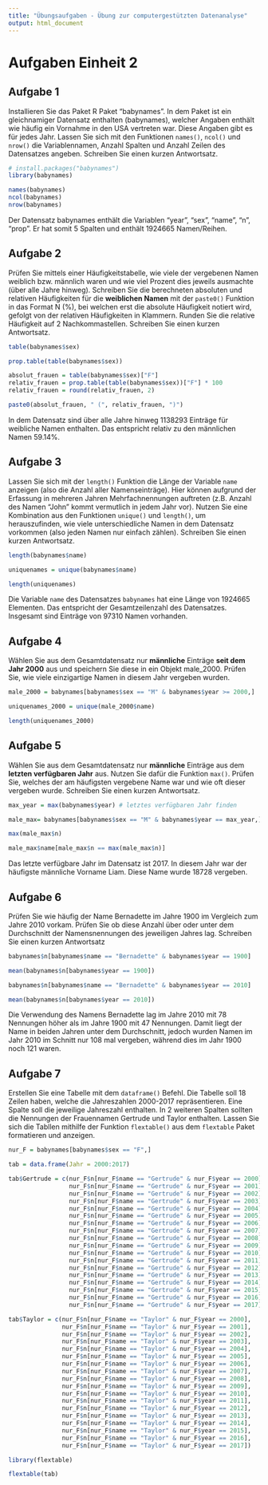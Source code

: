 ```yaml
---
title: "Übungsaufgaben - Übung zur computergestützten Datenanalyse"
output: html_document
---
```


# Aufgaben Einheit 2

## Aufgabe 1

Installieren Sie das Paket R Paket "babynames". In dem Paket ist ein gleichnamiger Datensatz enthalten (babynames), welcher Angaben enthält wie häufig ein Vornahme in den USA vertreten war. Diese Angaben gibt es für jedes Jahr. Lassen Sie sich mit den Funktionen `names()`, `ncol()` und `nrow()` die Variablennamen, Anzahl Spalten und Anzahl Zeilen des Datensatzes angeben. Schreiben Sie einen kurzen Antwortsatz.

```r
# install.packages("babynames")
library(babynames)

names(babynames)
ncol(babynames)
nrow(babynames)
```

Der Datensatz babynames enthält die Variablen "year", "sex",  "name", "n", "prop". Er hat somit 5 Spalten und enthält 1924665 Namen/Reihen.

## Aufgabe 2

Prüfen Sie mittels einer Häufigkeitstabelle, wie viele der vergebenen Namen weiblich bzw. männlich waren und wie viel Prozent dies jeweils ausmachte (über alle Jahre hinweg). Schreiben Sie die berechneten absoluten und relativen Häufigkeiten für die **weiblichen Namen** mit der `paste0()` Funktion in das Format N (%), bei welchen erst die absolute Häufigkeit notiert wird, gefolgt von der relativen Häufigkeiten in Klammern. Runden Sie die relative Häufigkeit auf 2 Nachkommastellen. Schreiben Sie einen kurzen Antwortsatz.

```r
table(babynames$sex)

prop.table(table(babynames$sex))

absolut_frauen = table(babynames$sex)["F"]
relativ_frauen = prop.table(table(babynames$sex))["F"] * 100
relativ_frauen = round(relativ_frauen, 2)

paste0(absolut_frauen, " (", relativ_frauen, ")")
```

In dem Datensatz sind über alle Jahre hinweg 1138293 Einträge für weibliche Namen enthalten. Das entspricht relativ zu den männlichen Namen 59.14%.

## Aufgabe 3

Lassen Sie sich mit der `length()` Funktion die Länge der Variable `name` anzeigen (also die Anzahl aller Namenseinträge). Hier können aufgrund der Erfassung in mehreren Jahren Mehrfachnennungen auftreten (z.B. Anzahl des Namen "John" kommt vermutlich in jedem Jahr vor). 
Nutzen Sie eine Kombination aus den Funktionen `unique()` und `length()`, um herauszufinden, wie viele unterschiedliche Namen in dem Datensatz vorkommen (also jeden Namen nur einfach zählen). Schreiben Sie einen kurzen Antwortsatz.

```r
length(babynames$name)

uniquenames = unique(babynames$name)

length(uniquenames)
```

Die Variable `name` des Datensatzes `babynames` hat eine Länge von 1924665 Elementen. Das entspricht der Gesamtzeilenzahl des Datensatzes. Insgesamt sind Einträge von 97310 Namen vorhanden. 

## Aufgabe 4

Wählen Sie aus dem Gesamtdatensatz nur **männliche** Einträge **seit dem Jahr 2000** aus und speichern Sie diese in ein Objekt male_2000. Prüfen Sie, wie viele einzigartige Namen in diesem Jahr vergeben wurden.

```r
male_2000 = babynames[babynames$sex == "M" & babynames$year >= 2000,]

uniquenames_2000 = unique(male_2000$name)

length(uniquenames_2000)
```

## Aufgabe 5

Wählen Sie aus dem Gesamtdatensatz nur **männliche** Einträge aus dem **letzten verfügbaren Jahr** aus. Nutzen Sie dafür die Funktion `max()`. Prüfen Sie, welches der am häufigsten vergebene Name war und wie oft dieser vergeben wurde. Schreiben Sie einen kurzen Antwortsatz.

```r
max_year = max(babynames$year) # letztes verfügbaren Jahr finden

male_max= babynames[babynames$sex == "M" & babynames$year == max_year,]

max(male_max$n)

male_max$name[male_max$n == max(male_max$n)]
```

Das letzte verfügbare Jahr im Datensatz ist 2017. In diesem Jahr war der häufigste männliche Vorname Liam. Diese Name wurde 18728 vergeben.

## Aufgabe 6

Prüfen Sie wie häufig der Name Bernadette im Jahre 1900 im Vergleich zum Jahre 2010 vorkam. Prüfen Sie ob diese Anzahl über oder unter dem Durchschnitt der Namensnennungen des jeweiligen Jahres lag. Schreiben Sie einen kurzen Antwortsatz

```r
babynames$n[babynames$name == "Bernadette" & babynames$year == 1900]

mean(babynames$n[babynames$year == 1900])

babynames$n[babynames$name == "Bernadette" & babynames$year == 2010]

mean(babynames$n[babynames$year == 2010])
```
Die Verwendung des Namens Bernadette lag im Jahre 2010 mit 78 Nennungen höher als im Jahre 1900 mit 47 Nennungen. Damit liegt der Name in beiden Jahren unter dem Durchschnitt, jedoch wurden Namen im Jahr 2010 im Schnitt nur 108 mal vergeben, während dies im Jahr 1900 noch 121 waren.

## Aufgabe 7

Erstellen Sie eine Tabelle mit dem `dataframe()` Befehl. Die Tabelle soll 18 Zeilen haben, welche die Jahreszahlen 2000-2017 repräsentieren. Eine Spalte soll die jeweilige Jahreszahl enthalten. In 2 weiteren Spalten sollten die Nennungen der Frauennamen Gertrude und Taylor enthalten. Lassen Sie sich die Tabllen mithilfe der Funktion `flextable()` aus dem `flextable` Paket formatieren und anzeigen.

```r
nur_F = babynames[babynames$sex == "F",]

tab = data.frame(Jahr = 2000:2017)

tab$Gertrude = c(nur_F$n[nur_F$name == "Gertrude" & nur_F$year == 2000],
                 nur_F$n[nur_F$name == "Gertrude" & nur_F$year == 2001],
                 nur_F$n[nur_F$name == "Gertrude" & nur_F$year == 2002],
                 nur_F$n[nur_F$name == "Gertrude" & nur_F$year == 2003],
                 nur_F$n[nur_F$name == "Gertrude" & nur_F$year == 2004],
                 nur_F$n[nur_F$name == "Gertrude" & nur_F$year == 2005],
                 nur_F$n[nur_F$name == "Gertrude" & nur_F$year == 2006],
                 nur_F$n[nur_F$name == "Gertrude" & nur_F$year == 2007],
                 nur_F$n[nur_F$name == "Gertrude" & nur_F$year == 2008],
                 nur_F$n[nur_F$name == "Gertrude" & nur_F$year == 2009],
                 nur_F$n[nur_F$name == "Gertrude" & nur_F$year == 2010],
                 nur_F$n[nur_F$name == "Gertrude" & nur_F$year == 2011],
                 nur_F$n[nur_F$name == "Gertrude" & nur_F$year == 2012],
                 nur_F$n[nur_F$name == "Gertrude" & nur_F$year == 2013],
                 nur_F$n[nur_F$name == "Gertrude" & nur_F$year == 2014],
                 nur_F$n[nur_F$name == "Gertrude" & nur_F$year == 2015],
                 nur_F$n[nur_F$name == "Gertrude" & nur_F$year == 2016],
                 nur_F$n[nur_F$name == "Gertrude" & nur_F$year == 2017])

tab$Taylor = c(nur_F$n[nur_F$name == "Taylor" & nur_F$year == 2000],
               nur_F$n[nur_F$name == "Taylor" & nur_F$year == 2001],
               nur_F$n[nur_F$name == "Taylor" & nur_F$year == 2002],
               nur_F$n[nur_F$name == "Taylor" & nur_F$year == 2003],
               nur_F$n[nur_F$name == "Taylor" & nur_F$year == 2004],
               nur_F$n[nur_F$name == "Taylor" & nur_F$year == 2005],
               nur_F$n[nur_F$name == "Taylor" & nur_F$year == 2006],
               nur_F$n[nur_F$name == "Taylor" & nur_F$year == 2007],
               nur_F$n[nur_F$name == "Taylor" & nur_F$year == 2008],
               nur_F$n[nur_F$name == "Taylor" & nur_F$year == 2009],
               nur_F$n[nur_F$name == "Taylor" & nur_F$year == 2010],
               nur_F$n[nur_F$name == "Taylor" & nur_F$year == 2011],
               nur_F$n[nur_F$name == "Taylor" & nur_F$year == 2012],
               nur_F$n[nur_F$name == "Taylor" & nur_F$year == 2013],
               nur_F$n[nur_F$name == "Taylor" & nur_F$year == 2014],
               nur_F$n[nur_F$name == "Taylor" & nur_F$year == 2015],
               nur_F$n[nur_F$name == "Taylor" & nur_F$year == 2016],
               nur_F$n[nur_F$name == "Taylor" & nur_F$year == 2017])

library(flextable)

flextable(tab)
```





